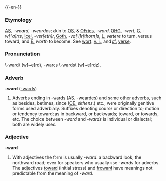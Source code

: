 {{-en-}}

===Etymology===
[[AS.]] ''-weard'', ''-weardes''; akin to [[OS.]] & [[OFries.]] ''-ward''. [[OHG.]] ''-wert'', [[G.]] ''-w["a]rts'', [[Icel.]] ''-ver[eth]r'', [[Goth.]] ''-va['i]r[thorn]s'', [[L.]] ''vertere'' to turn, versus toward, and [[E.]] ''worth'' to become.  See [[wort]]. [[v. i.]], and [[cf.]] [[verse]].

===Pronunciation===
\-ward\ (w[~e]rd), -wards \-wards\ (w[~e]rdz).

===Adverb===
'''-ward''' ([[-wards]])
#Adverbs ending in -wards (AS. -weardes) and some other adverbs, such as besides, betimes, since ([[OE.]] ''sithens''.) etc., were originally genitive forms used adverbially.  Suffixes denoting course or direction to; motion or tendency toward; as in backward, or backwards; toward, or towards, etc. The choice between ''-ward'' and ''-wards'' is individual or dialectal; both are widely used.

===Adjective===
'''-ward'''
#With adjectives the form is usually ''-ward'': a backward look, the northward road; even for speakers who usually use ''-wards'' for adverbs. The adjectives [[toward]] (initial stress) and [[froward]] have meanings not predictable from the meaning of ''-ward''.